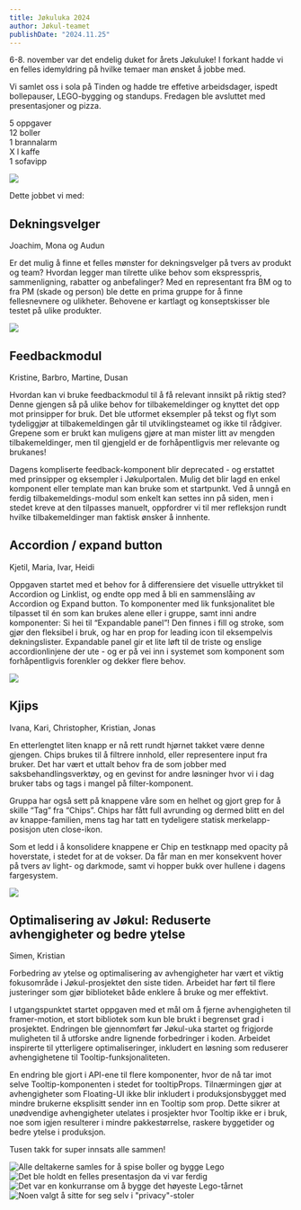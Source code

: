 ```yaml
---
title: Jøkuluka 2024
author: Jøkul-teamet
publishDate: "2024.11.25"
---
```


6-8. november var det endelig duket for årets Jøkuluke!
I forkant hadde vi en felles idemyldring på hvilke temaer man ønsket å jobbe med.

Vi samlet oss i sola på Tinden og hadde tre effetive arbeidsdager, ispedt bollepauser, LEGO-bygging og standups. Fredagen ble avsluttet med presentasjoner og pizza.

<div style={{ fontSize: "2em", lineHeight: 0.4, paddingTop: 16 }}>
    5 oppgaver
    <br />
    12 boller
    <br />
    1 brannalarm
    <br />
    X l kaffe
    <br />
    1 sofavipp
    <br />
</div>

![](/assets/blog/updates/jokul-uke-2024/IMG_2412.jpg)

Dette jobbet vi med:

## Dekningsvelger

Joachim, Mona og Audun

Er det mulig å finne et felles mønster for dekningsvelger på tvers av produkt og team? Hvordan legger man tilrette ulike behov som ekspresspris, sammenligning, rabatter og anbefalinger? Med en representant fra BM og to fra PM (skade og person) ble dette en prima gruppe for å finne fellesnevnere og ulikheter. Behovene er kartlagt og konseptskisser ble testet på ulike produkter.

![](/assets/blog/updates/jokul-uke-2024/coverage.png)

## Feedbackmodul

Kristine, Barbro, Martine, Dusan

Hvordan kan vi bruke feedbackmodul til å få relevant innsikt på riktig sted? Denne gjengen så på ulike behov for tilbakemeldinger og knyttet det opp mot prinsipper for bruk. Det ble utformet eksempler på tekst og flyt som tydeliggjør at tilbakemeldingen går til utviklingsteamet og ikke til rådgiver. Grepene som er brukt kan muligens gjøre at man mister litt av mengden tilbakemeldinger, men til gjengjeld er de forhåpentligvis mer relevante og brukanes!

Dagens kompliserte feedback-komponent blir deprecated - og erstattet med prinsipper og eksempler i Jøkulportalen. Mulig det blir lagd en enkel komponent eller template man kan bruke som et startpunkt. Ved å unngå en ferdig tilbakemeldings-modul som enkelt kan settes inn på siden, men i stedet kreve at den tilpasses manuelt, oppfordrer vi til mer refleksjon rundt hvilke tilbakemeldinger man faktisk ønsker å innhente.

[](/assets/blog/updates/jokul-uke-2024/fb.png)

## Accordion / expand button

Kjetil, Maria, Ivar, Heidi

Oppgaven startet med et behov for å differensiere det visuelle uttrykket til Accordion og Linklist, og endte opp med å bli en sammenslåing av Accordion og Expand button. To komponenter med lik funksjonalitet ble tilpasset til én som kan brukes alene eller i gruppe, samt inni andre komponenter: Si hei til “Expandable panel”!
Den finnes i fill og stroke, som gjør den fleksibel i bruk, og har en prop for leading icon til eksempelvis dekningslister.
Expandable panel gir et lite løft til de triste og enslige accordionlinjene der ute - og er på vei inn i systemet som komponent som forhåpentligvis forenkler og dekker flere behov.

![](/assets/blog/updates/jokul-uke-2024/expandable.png)

## Kjips

Ivana, Kari, Christopher, Kristian, Jonas

En etterlengtet liten knapp er nå rett rundt hjørnet takket være denne gjengen. Chips brukes til å filtrere innhold, eller representere input fra bruker. Det har vært et uttalt behov fra de som jobber med saksbehandlingsverktøy, og en gevinst for andre løsninger hvor vi i dag bruker tabs og tags i mangel på filter-komponent.

Gruppa har også sett på knappene våre som en helhet og gjort grep for å skille “Tag” fra “Chips”. Chips har fått full avrunding og dermed blitt en del av knappe-familien, mens tag har tatt en tydeligere statisk merkelapp-posisjon uten close-ikon.

Som et ledd i å konsolidere knappene er Chip en testknapp med opacity på hoverstate, i stedet for at de vokser. Da får man en mer konsekvent hover på tvers av light- og darkmode, samt vi hopper bukk over hullene i dagens fargesystem.

![](/assets/blog/updates/jokul-uke-2024/chips.png)

## Optimalisering av Jøkul: Reduserte avhengigheter og bedre ytelse

Simen, Kristian

Forbedring av ytelse og optimalisering av avhengigheter har vært et viktig fokusområde i Jøkul-prosjektet den siste tiden. Arbeidet har ført til flere justeringer som gjør biblioteket både enklere å bruke og mer effektivt.

I utgangspunktet startet oppgaven med et mål om å fjerne avhengigheten til framer-motion, et stort bibliotek som kun ble brukt i begrenset grad i prosjektet. Endringen ble gjennomført før Jøkul-uka startet og frigjorde muligheten til å utforske andre lignende forbedringer i koden. Arbeidet inspirerte til ytterligere optimaliseringer, inkludert en løsning som reduserer avhengighetene til Tooltip-funksjonaliteten.

En endring ble gjort i API-ene til flere komponenter, hvor de nå tar imot selve Tooltip-komponenten i stedet for tooltipProps. Tilnærmingen gjør at avhengigheter som Floating-UI ikke blir inkludert i produksjonsbygget med mindre brukerne eksplisitt sender inn en Tooltip som prop. Dette sikrer at unødvendige avhengigheter utelates i prosjekter hvor Tooltip ikke er i bruk, noe som igjen resulterer i mindre pakkestørrelse, raskere byggetider og bedre ytelse i produksjon.

Tusen takk for super innsats alle sammen!

![Alle deltakerne samles for å spise boller og bygge Lego](/assets/blog/updates/jokul-uke-2024/IMG_2401.jpg)
![Det ble holdt en felles presentasjon da vi var ferdig](/assets/blog/updates/jokul-uke-2024/IMG_2419.jpg)
![Det var en konkurranse om å bygge det høyeste Lego-tårnet](/assets/blog/updates/jokul-uke-2024/IMG_2408.jpg)
![Noen valgt å sitte for seg selv i "privacy"-stoler](/assets/blog/updates/jokul-uke-2024/IMG_2409.jpg)
